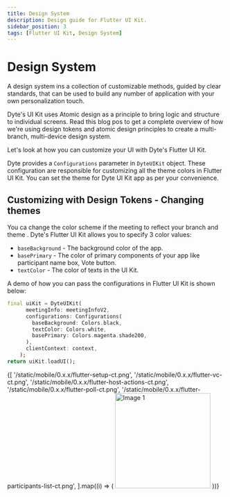 ```yaml
---
title: Design System
description: Design guide for Flutter UI Kit.
sidebar_position: 3
tags: [Flutter UI Kit, Design System]
---
```


# Design System

A design system ins a collection of customizable methods, guided by clear standards, that can be used to build any number of application with your own personalization touch.

Dyte's UI Kit uses Atomic design as a principle to bring logic and structure to individual screens. Read this blog pos to get a complete overview of how we're using design tokens and atomic design principles to create a multi-branch, multi-device design system.

Let's look at how you can customize your UI with Dyte's Flutter UI Kit.

Dyte provides a `Configurations` parameter in `DyteUIKit` object. These configuration are responsible for customizing all the theme colors in Flutter UI Kit. You can set the theme for Dyte UI Kit app as per your convenience.

## Customizing with Design Tokens - Changing themes

You ca change the color scheme if the meeting to reflect your branch and theme . Dyte's Flutter UI Kit allows you to specify 3 color values:

- `baseBackground` - The background color of the app.
- `basePrimary` - The color of primary components of your app like participant name box, Vote button.
- `textColor` - The color of texts in the UI Kit.

A demo of how you can pass the configurations in Flutter UI Kit is shown below:

```dart
final uiKit = DyteUIKit(
      meetingInfo: meetingInfoV2,
      configurations: Configurations(
        baseBackground: Colors.black,
        textColor: Colors.white,
        basePrimary: Colors.magenta.shade200,
      ),
      clientContext: context,
    );
return uiKit.loadUI();
```

<div
  id="one"
  style={{
    display: 'flex',
    flexDirection: 'row',
    flexWrap: 'wrap',
    flex: '1 1 0',
    margin: '40 10',
    padding: '10 10',
    justifyContent: 'center',
  }}
>
  {[
    '/static/mobile/0.x.x/flutter-setup-ct.png',
    '/static/mobile/0.x.x/flutter-vc-ct.png',
    '/static/mobile/0.x.x/flutter-host-actions-ct.png',
    '/static/mobile/0.x.x/flutter-poll-ct.png',
    '/static/mobile/0.x.x/flutter-participants-list-ct.png',
  ].map((i) => (
    <img src={i} alt="Image 1" width="220" padding="10" margin="10 3" />
  ))}
</div>


